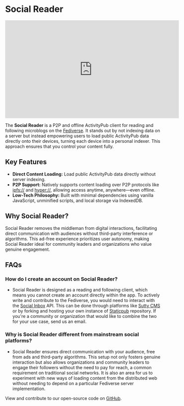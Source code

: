 
# Social Reader

<iframe width="560" height="315" src="https://www.youtube.com/watch?v=1RB6jL1ujIw" title="YouTube video player" frameborder="0" allow="accelerometer; autoplay; clipboard-write; encrypted-media; gyroscope; picture-in-picture; web-share" referrerpolicy="strict-origin-when-cross-origin" allowfullscreen></iframe>

The **Social Reader** is a P2P and offline ActivityPub client for reading and following microblogs on the [Fediverse](https://www.fediverse.to/). It stands out by not indexing data on a server but instead empowering users to load public ActivityPub data directly onto their devices, turning each device into a personal indexer. This approach ensures that you control your content fully.

## Key Features
- **Direct Content Loading:** Load public ActivityPub data directly without server indexing.
- **P2P Support:** Natively supports content loading over P2P protocols like [ipfs://](https://ipfs.tech/) and [hyper://](https://holepunch.to/), allowing access anytime, anywhere—even offline.
- **Low-Tech Philosophy:** Built with minimal dependencies using vanilla JavaScript, unminified scripts, and local storage via IndexedDB.

## Why Social Reader?
Social Reader removes the middleman from digital interactions, facilitating direct communication with audiences without third-party interference or algorithms. This ad-free experience prioritizes user autonomy, making Social Reader ideal for community leaders and organizations who value genuine engagement.

## FAQs
### How do I create an account on Social Reader?
- Social Reader is designed as a reading and following client, which means you cannot create an account directly within the app. To actively write and contribute to the Fediverse, you would need to interact with the [Social Inbox](https://hypha.coop/dripline/announcing-dp-social-inbox/) API. This can be done through platforms like [Sutty CMS](https://sutty.nl/) or by forking and hosting your own instance of [Staticpub](https://github.com/RangerMauve/staticpub.mauve.moe) repository. If you're a community or organization that would like to combine the two for your use case, send us an email.

### Why is Social Reader different from mainstream social platforms?
- Social Reader ensures direct communication with your audience, free from ads and third-party algorithms. This setup not only fosters genuine interaction but also allows organizations and community leaders to engage their followers without the need to pay for reach, a common requirement on traditional social networks. It is also an area for us to experiment with new ways of loading content from the distributed web without needing to depend on a particular Fediverse server implementation.

View and contribute to our open-source code on [GitHub](https://github.com/hyphacoop/reader.distributed.press).